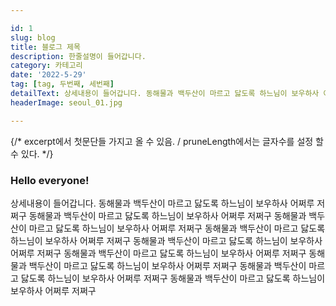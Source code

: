 ```yaml
---

id: 1
slug: blog
title: 블로그 제목
description: 한줄설명이 들어갑니다.
category: 카테고리
date: '2022-5-29'
tag: [tag, 두번째, 세번째]
detailText: 상세내용이 들어갑니다. 동해물과 백두산이 마르고 닳도록 하느님이 보우하사 어쩌루 저쩌구 동해물과 백두산이 마르고 닳도록 하느님이 보우하사 어쩌루 저쩌구 동해물과 백두산이 마르고 닳도록 하느님이 보우하사 어쩌루 저쩌구 동해물과 백두산이 마르고 닳도록 하느님이 보우하사 어쩌루 저쩌구 동해물과 백두산이 마르고 닳도록 하느님이 보우하사 어쩌루 저쩌구 동해물과 백두산이 마르고 닳도록 하느님이 보우하사 어쩌루 저쩌구 동해물과 백두산이 마르고 닳도록 하느님이 보우하사 어쩌루 저쩌구 동해물과 백두산이 마르고 닳도록 하느님이 보우하사 어쩌루 저쩌구 동해물과 백두산이 마르고 닳도록 하느님이 보우하사 어쩌루 저쩌구 
headerImage: seoul_01.jpg

---
```


{/* excerpt에서 첫문단들 가지고 올 수 있음. / pruneLength에서는 글자수를 설정 할 수 있다. */}
### Hello everyone!

상세내용이 들어갑니다. 동해물과 백두산이 마르고 닳도록 하느님이 보우하사 어쩌루 저쩌구 동해물과 백두산이 마르고 닳도록 하느님이 보우하사 어쩌루 저쩌구 동해물과 백두산이 마르고 닳도록 하느님이 보우하사 어쩌루 저쩌구 동해물과 백두산이 마르고 닳도록 하느님이 보우하사 어쩌루 저쩌구 동해물과 백두산이 마르고 닳도록 하느님이 보우하사 어쩌루 저쩌구 동해물과 백두산이 마르고 닳도록 하느님이 보우하사 어쩌루 저쩌구 동해물과 백두산이 마르고 닳도록 하느님이 보우하사 어쩌루 저쩌구 동해물과 백두산이 마르고 닳도록 하느님이 보우하사 어쩌루 저쩌구 동해물과 백두산이 마르고 닳도록 하느님이 보우하사 어쩌루 저쩌구 
